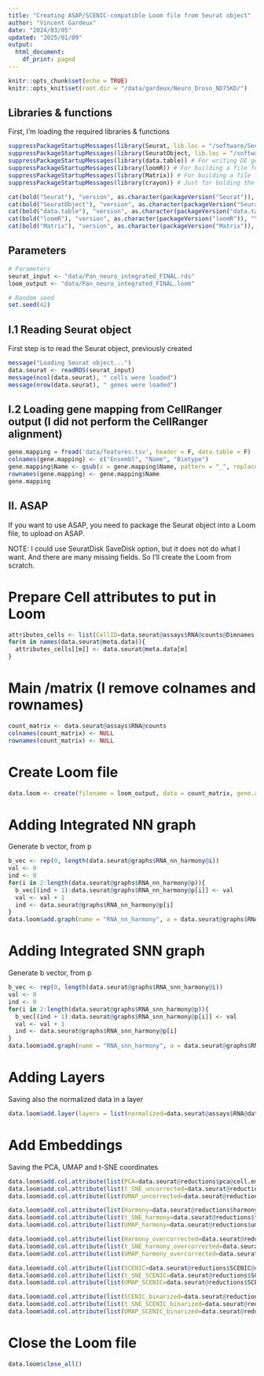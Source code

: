 ```yaml
---
title: "Creating ASAP/SCENIC-compatible Loom file from Seurat object"
author: "Vincent Gardeux"
date: "2024/03/05"
updated: "2025/01/09"
output:
  html_document:
    df_print: paged
---
```

  
```r
knitr::opts_chunk$set(echo = TRUE)
knitr::opts_knit$set(root.dir = "/data/gardeux/Neuro_Droso_ND75KD/")
```

## Libraries & functions

First, I'm loading the required libraries & functions

```r
suppressPackageStartupMessages(library(Seurat, lib.loc = "/software/Seuratv4/lib/")) # Seurat v4.4.0, library for single-cell analysis
suppressPackageStartupMessages(library(SeuratObject, lib.loc = "/software/Seuratv4/lib/")) # For compatibility purpose
suppressPackageStartupMessages(library(data.table)) # For writing DE gene file
suppressPackageStartupMessages(library(loomR)) # For building a file for ASAP
suppressPackageStartupMessages(library(Matrix)) # For building a file for ASAP
suppressPackageStartupMessages(library(crayon)) # Just for bolding the console output :D

cat(bold("Seurat"), "version", as.character(packageVersion("Seurat")), "\n")
cat(bold("SeuratObject"), "version", as.character(packageVersion("SeuratObject")), "\n")
cat(bold("data.table"), "version", as.character(packageVersion("data.table")), "\n")
cat(bold("loomR"), "version", as.character(packageVersion("loomR")), "\n")
cat(bold("Matrix"), "version", as.character(packageVersion("Matrix")), "\n")
```

## Parameters

```r
# Parameters
seurat_input <- "data/Pan_neuro_integrated_FINAL.rds"
loom_output <- "data/Pan_neuro_integrated_FINAL.loom"

# Random seed
set.seed(42)
```

## I.1 Reading Seurat object

First step is to read the Seurat object, previously created

```r
message("Loading Seurat object...")
data.seurat <- readRDS(seurat_input)
message(ncol(data.seurat), " cells were loaded")
message(nrow(data.seurat), " genes were loaded")
```

## I.2 Loading gene mapping from CellRanger output (I did not perform the CellRanger alignment)

```r
gene.mapping = fread('data/features.tsv', header = F, data.table = F)
colnames(gene.mapping) <- c("Ensembl", "Name", "Biotype")
gene.mapping$Name <- gsub(x = gene.mapping$Name, pattern = "_", replacement = "-")
rownames(gene.mapping) <- gene.mapping$Name
gene.mapping
```

## II. ASAP

If you want to use ASAP, you need to package the Seurat object into a Loom file, to upload on ASAP.

NOTE: I could use SeuratDisk SaveDisk option, but it does not do what I want. And there are many missing fields. So I'll create the Loom from scratch.

# Prepare Cell attributes to put in Loom

```r
attributes_cells <- list(CellID=data.seurat@assays$RNA@counts@Dimnames[[2]])
for(m in names(data.seurat@meta.data)){
  attributes_cells[[m]] <- data.seurat@meta.data[m]
}
```

# Main /matrix (I remove colnames and rownames)

```r
count_matrix <- data.seurat@assays$RNA@counts
colnames(count_matrix) <- NULL
rownames(count_matrix) <- NULL
```

# Create Loom file

```r
data.loom <- create(filename = loom_output, data = count_matrix, gene.attrs = list(Accession=gene.mapping[data.seurat@assays$RNA@counts@Dimnames[[1]],"Ensembl"], Gene=data.seurat@assays$RNA@counts@Dimnames[[1]]), cell.attrs = attributes_cells, overwrite = T)
```

# Adding Integrated NN graph

Generate b vector, from p

```r
b_vec <- rep(0, length(data.seurat@graphs$RNA_nn_harmony@i))
val <- 0
ind <- 0
for(i in 2:length(data.seurat@graphs$RNA_nn_harmony@p)){
  b_vec[(ind + 1):data.seurat@graphs$RNA_nn_harmony@p[i]] <- val
  val <- val + 1
  ind <- data.seurat@graphs$RNA_nn_harmony@p[i]
}
data.loom$add.graph(name = "RNA_nn_harmony", a = data.seurat@graphs$RNA_nn_harmony@i, b = b_vec, w = data.seurat@graphs$RNA_nn_harmony@x)
```

# Adding Integrated SNN graph

Generate b vector, from p

```r
b_vec <- rep(0, length(data.seurat@graphs$RNA_snn_harmony@i))
val <- 0
ind <- 0
for(i in 2:length(data.seurat@graphs$RNA_snn_harmony@p)){
  b_vec[(ind + 1):data.seurat@graphs$RNA_snn_harmony@p[i]] <- val
  val <- val + 1
  ind <- data.seurat@graphs$RNA_snn_harmony@p[i]
}
data.loom$add.graph(name = "RNA_snn_harmony", a = data.seurat@graphs$RNA_snn_harmony@i, b = b_vec, w = data.seurat@graphs$RNA_snn_harmony@x)
```

# Adding Layers

Saving also the normalized data in a layer

```r
data.loom$add.layer(layers = list(normalized=data.seurat@assays$RNA@data))
```

# Add Embeddings

Saving the PCA, UMAP and t-SNE coordinates

```r
data.loom$add.col.attribute(list(PCA=data.seurat@reductions$pca@cell.embeddings), overwrite = TRUE)
data.loom$add.col.attribute(list(t_SNE_uncorrected=data.seurat@reductions$tsne_uncorrected@cell.embeddings), overwrite = TRUE)
data.loom$add.col.attribute(list(UMAP_uncorrected=data.seurat@reductions$umap_uncorrected@cell.embeddings), overwrite = TRUE)

data.loom$add.col.attribute(list(Harmony=data.seurat@reductions$harmony@cell.embeddings), overwrite = TRUE)
data.loom$add.col.attribute(list(t_SNE_harmony=data.seurat@reductions$tsne_harmony@cell.embeddings), overwrite = TRUE)
data.loom$add.col.attribute(list(UMAP_harmony=data.seurat@reductions$umap_harmony@cell.embeddings), overwrite = TRUE)

data.loom$add.col.attribute(list(Harmony_overcorrected=data.seurat@reductions$harmony_overcorrected@cell.embeddings), overwrite = TRUE)
data.loom$add.col.attribute(list(t_SNE_harmony_overcorrected=data.seurat@reductions$tsne_harmony_overcorrected@cell.embeddings), overwrite = TRUE)
data.loom$add.col.attribute(list(UMAP_harmony_overcorrected=data.seurat@reductions$umap_harmony_overcorrected@cell.embeddings), overwrite = TRUE)

data.loom$add.col.attribute(list(SCENIC=data.seurat@reductions$SCENIC@cell.embeddings), overwrite = TRUE)
data.loom$add.col.attribute(list(t_SNE_SCENIC=data.seurat@reductions$SCENICtsne@cell.embeddings), overwrite = TRUE)
data.loom$add.col.attribute(list(UMAP_SCENIC=data.seurat@reductions$SCENICumap@cell.embeddings), overwrite = TRUE)

data.loom$add.col.attribute(list(SCENIC_binarized=data.seurat@reductions$SCENICbinarized@cell.embeddings), overwrite = TRUE)
data.loom$add.col.attribute(list(t_SNE_SCENIC_binarized=data.seurat@reductions$SCENICbinarizedtsne@cell.embeddings), overwrite = TRUE)
data.loom$add.col.attribute(list(UMAP_SCENIC_binarized=data.seurat@reductions$SCENICbinarizedumap@cell.embeddings), overwrite = TRUE)
```

# Close the Loom file

```r
data.loom$close_all()
```
